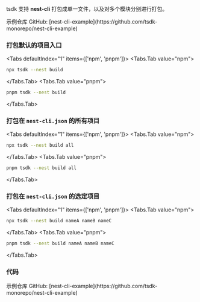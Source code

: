
tsdk 支持 **nest-cli** 打包成单一文件，以及对多个模块分别进行打包。

<Callout emoji="">
  示例仓库 GitHub: [nest-cli-example](https://github.com/tsdk-monorepo/nest-cli-example)
</Callout>

### 打包默认的项目入口

<Tabs defaultIndex="1" items={['npm', 'pnpm']}>
  <Tabs.Tab value="npm">

```zsh
npx tsdk --nest build
```

  </Tabs.Tab>
  <Tabs.Tab value="pnpm">

```zsh
pnpm tsdk --nest build
```

  </Tabs.Tab>
</Tabs>

### 打包在 `nest-cli.json` 的所有项目

<Tabs defaultIndex="1" items={['npm', 'pnpm']}>
  <Tabs.Tab value="npm">

```zsh
npx tsdk --nest build all
```

  </Tabs.Tab>
  <Tabs.Tab value="pnpm">

```zsh
pnpm tsdk --nest build all
```

  </Tabs.Tab>
</Tabs>

### 打包在 `nest-cli.json` 的选定项目

<Tabs defaultIndex="1" items={['npm', 'pnpm']}>
  <Tabs.Tab value="npm">

```zsh
npx tsdk --nest build nameA nameB nameC
```

  </Tabs.Tab>
  <Tabs.Tab value="pnpm">

```zsh
pnpm tsdk --nest build nameA nameB nameC
```

  </Tabs.Tab>
</Tabs>

### 代码

<Callout emoji="">
  示例仓库 GitHub: [nest-cli-example](https://github.com/tsdk-monorepo/nest-cli-example)
</Callout>
